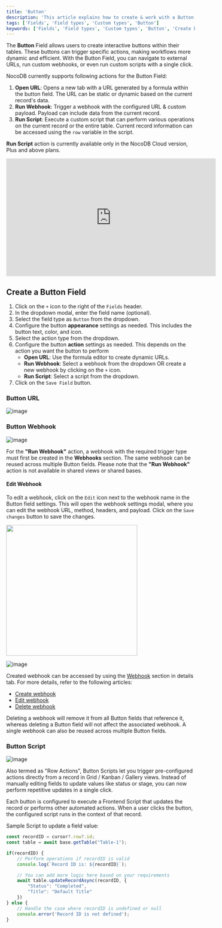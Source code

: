 ```yaml
---
title: 'Button'
description: 'This article explains how to create & work with a Button field.'
tags: ['Fields', 'Field types', 'Custom types', 'Button']
keywords: ['Fields', 'Field types', 'Custom types', 'Button', 'Create button field']
---
```


The **Button** Field allows users to create interactive buttons within their tables. These buttons can trigger specific actions, making workflows more dynamic and efficient. With the Button Field, you can navigate to external URLs, run custom webhooks, or even run custom scripts with a single click.

NocoDB currently supports following actions for the Button Field:
1. **Open URL**: Opens a new tab with a URL generated by a formula within the button field. The URL can be static or dynamic based on the current record's data.
2. **Run Webhook**: Trigger a webhook with the configured URL & custom payload. Payload can include data from the current record.
3. **Run Script**: Execute a custom script that can perform various operations on the current record or the entire table. Current record information can be accessed using the `row` variable in the script.

<Callout type="note">**Run Script** action is currently available only in the NocoDB Cloud version, Plus and above plans.</Callout>

<center>
    <iframe width="560" height="315" src="https://www.youtube.com/embed/V20tQDkbkvU?si=7EL1IppfR7V9LRBF&start=13" frameBorder="0" allow="accelerometer; autoplay; clipboard-write; encrypted-media; gyroscope; picture-in-picture" allowFullScreen ></iframe>
</center>

## Create a Button Field
1. Click on the `+` icon to the right of the `Fields` header.
2. In the dropdown modal, enter the field name (optional).
3. Select the field type as `Button` from the dropdown.
4. Configure the button **appearance** settings as needed. This includes the button text, color, and icon.
5. Select the action type from the dropdown.
6. Configure the button **action** settings as needed. This depends on the action you want the button to perform
   - **Open URL**: Use the formula editor to create dynamic URLs.
   - **Run Webhook**: Select a webhook from the dropdown OR create a new webhook by clicking on the `+` icon.
   - **Run Script**: Select a script from the dropdown.
7. Click on the `Save Field` button.

### Button URL
![image](/img/v2/fields/types/button/open-url.png)

### Button Webhook
![image](/img/v2/fields/types/button/run-webhook.png)

<Callout type="note">For the **"Run Webhook"** action, a webhook with the required trigger type must first be created in the **Webhooks** section. The same webhook can be reused across multiple Button fields. Please note that the **"Run Webhook"** action is not available in shared views or shared bases.</Callout>

#### Edit Webhook
To edit a webhook, click on the `Edit` icon next to the webhook name in the Button field settings. This will open the webhook settings modal, where you can edit the webhook URL, method, headers, and payload. Click on the `Save changes` button to save the changes. 

<img src="/img/v2/fields/types/button-webhook-edit.png" width="350"/>  
  
  
![image](/img/v2/fields/types/button-webhook-edit-2.png)

Created webhook can be accessed by using the [Webhook](/docs/product-docs/automation/webhook) section in details tab. For more details, refer to the following articles:
- [Create webhook](/docs/product-docs/automation/webhook/create-webhook)
- [Edit webhook](/docs/product-docs/automation/webhook/actions-on-webhook#edit-webhook)
- [Delete webhook](/docs/product-docs/automation/webhook/actions-on-webhook#delete-webhook)

<Callout type="note">Deleting a webhook will remove it from all Button fields that reference it, whereas deleting a Button field will not affect the associated webhook. A single webhook can also be reused across multiple Button fields.</Callout>

### Button Script

![image](/img/v2/fields/types/button/run-script.png)

Also termed as "Row Actions", Button Scripts let you trigger pre-configured actions directly from a record in Grid / Kanban / Gallery views. Instead of manually editing fields to update values like status or stage, you can now perform repetitive updates in a single click.

Each button is configured to execute a Frontend Script that updates the record or performs other automated actions. When a user clicks the button, the configured script runs in the context of that record.

Sample Script to update a field value:
```javascript
const recordID = cursor?.row?.id;
const table = await base.getTable("Table-1");

if(recordID) {
    // Perform operations if recordID is valid
    console.log(`Record ID is: ${recordID}`);

    // You can add more logic here based on your requirements
    await table.updateRecordAsync(recordID, {
        "Status": "Completed",
        "Title": "Default Title"
    })
} else {
    // Handle the case where recordID is undefined or null
    console.error('Record ID is not defined');
}
```


